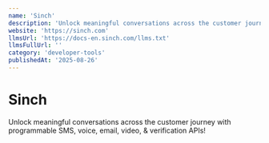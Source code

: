 ```yaml
---
name: 'Sinch'
description: 'Unlock meaningful conversations across the customer journey with programmable SMS, voice, email, video, & verification APIs!'
website: 'https://sinch.com'
llmsUrl: 'https://docs-en.sinch.com/llms.txt'
llmsFullUrl: ''
category: 'developer-tools'
publishedAt: '2025-08-26'
---
```


# Sinch

Unlock meaningful conversations across the customer journey with programmable SMS, voice, email, video, & verification APIs!
